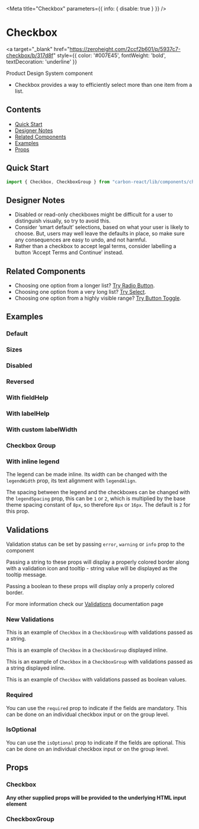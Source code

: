 

<Meta title="Checkbox" parameters={{ info: { disable: true } }} />

# Checkbox

<a
  target="_blank"
  href="https://zeroheight.com/2ccf2b601/p/5937c7-checkbox/b/317d8f"
  style={{ color: '#007E45', fontWeight: 'bold', textDecoration: 'underline' }}
>
  Product Design System component 
</a>

- Checkbox provides a way to efficiently select more than one item from a list.

## Contents

- [Quick Start](#quick-start)
- [Designer Notes](#designer-notes)
- [Related Components](#related-components)
- [Examples](#examples)
- [Props](#props)

## Quick Start

```javascript
import { Checkbox, CheckboxGroup } from "carbon-react/lib/components/checkbox";
```

## Designer Notes

- Disabled or read-only checkboxes might be difficult for a user to distinguish visually, so try to avoid this.
- Consider ‘smart default’ selections, based on what your user is likely to choose. But, users may well leave the defaults in place, so make sure any consequences are easy to undo, and not harmful.
- Rather than a checkbox to accept legal terms, consider labelling a button ‘Accept Terms and Continue’ instead.

## Related Components

- Choosing one option from a longer list? [Try Radio Button](https://carbon.sage.com/?path=/docs/radiobutton--default "Radio Button").
- Choosing one option from a very long list? [Try Select](https://carbon.sage.com/?path=/docs/select--default "Select").
- Choosing one option from a highly visible range? [Try Button Toggle](https://carbon.sage.com/?path=/docs/button-toggle--default "Button Toggle").

## Examples

### Default

<Canvas>
  <Story name="default" story={stories.Default} />
</Canvas>

### Sizes

<Canvas>
  <Story name="sizes" story={stories.Sizes} />
</Canvas>

### Disabled

<Canvas>
  <Story name="disabled" story={stories.Disabled} />
</Canvas>

### Reversed

<Canvas>
  <Story name="reversed" story={stories.Reversed} />
</Canvas>

### With fieldHelp

<Canvas>
  <Story name="with fieldHelp" story={stories.WithFieldHelp} />
</Canvas>

### With labelHelp

<Canvas>
  <Story name="with labelHelp" story={stories.WithLabelHelp} />
</Canvas>

### With custom labelWidth

<Canvas>
  <Story name="with custom labelWidth" story={stories.WithCustomLabelWidth} />
</Canvas>

### Checkbox Group

<Canvas>
  <Story name="checkbox group" story={stories.CheckboxGroupStory} />
</Canvas>

### With inline legend

The legend can be made inline. Its width can be changed with the `legendWidth` prop, its text alignment with `legendAlign`.

The spacing between the legend and the checkboxes can be changed with the `legendSpacing` prop, this can be `1` or `2`, which is multiplied by the base theme spacing constant of `8px`, so therefore `8px` or `16px`. The default is `2` for this prop.

<Canvas>
  <Story name="checkbox group with inline legend" story={stories.CheckboxGroupWithInlineLegend} />
</Canvas>

## Validations

Validation status can be set by passing `error`, `warning` or `info` prop to the component

Passing a string to these props will display a properly colored border along with a validation icon and tooltip - string value will be displayed as the tooltip message.

Passing a boolean to these props will display only a properly colored border.

For more information check our [Validations](?path=/docs/documentation-validations--string-validation "Validations") documentation page

### New Validations

This is an example of `Checkbox` in a `CheckboxGroup` with validations passed as a string.
<Canvas>
  <Story name="New Validations - string" story={validationStories.NewStringValidation} />
</Canvas>

This is an example of `Checkbox` in a `CheckboxGroup` displayed inline.
<Canvas>
  <Story name="New Validations - string inline default" story={validationStories.NewInline} />
</Canvas>

This is an example of `Checkbox` in a `CheckboxGroup` with validations passed as a string displayed inline.
<Canvas>
  <Story name="New Validations - string inline" story={validationStories.NewStringValidationInline} />
</Canvas>

This is an example of `Checkbox` with validations passed as boolean values.
<Canvas>
  <Story name="New Validations - boolean" story={validationStories.NewBooleanValidation} />
</Canvas>

### Required

You can use the `required` prop to indicate if the fields are mandatory. This can be done on 
an individual checkbox input or on the group level.

<Canvas>
  <Story name="required" story={stories.Required} />
</Canvas>

<Canvas>
  <Story name="required - group" story={stories.CheckboxGroupRequired} />
</Canvas>

### IsOptional

You can use the `isOptional` prop to indicate if the fields are optional. This can be done on 
an individual checkbox input or on the group level.

<Canvas>
  <Story name="optional" story={stories.IsOptional} />
</Canvas>

<Canvas>
  <Story name="optional - group" story={stories.CheckboxGroupIsOptional} />
</Canvas>


## Props

### Checkbox

<StyledSystemProps of={Checkbox} noHeader margin />

**Any other supplied props will be provided to the underlying HTML input element**

### CheckboxGroup

<StyledSystemProps of={CheckboxGroup} noHeader margin />